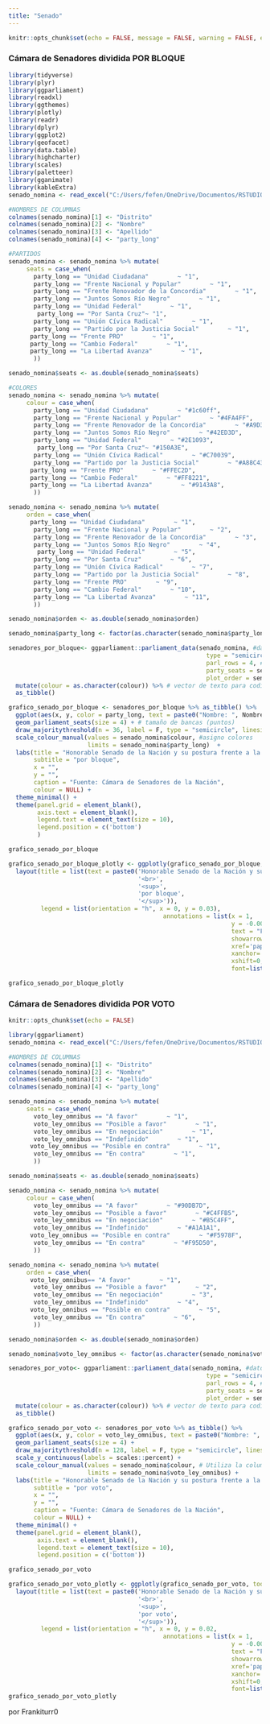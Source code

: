 ```yaml
---
title: "Senado"
---
```


```r
knitr::opts_chunk$set(echo = FALSE, message = FALSE, warning = FALSE, error = FALSE)
```

### Cámara de Senadores dividida POR BLOQUE

```r

library(tidyverse)
library(plyr)
library(ggparliament)
library(readxl)
library(ggthemes)
library(plotly)
library(readr)
library(dplyr)
library(ggplot2)
library(geofacet)
library(data.table)
library(highcharter)
library(scales)
library(paletteer)
library(gganimate)
library(kableExtra)
senado_nomina <- read_excel("C:/Users/fefen/OneDrive/Documentos/RSTUDIO/data/DIPUTADOS/senado_nomina.xlsx")

#NOMBRES DE COLUMNAS
colnames(senado_nomina)[1] <- "Distrito"
colnames(senado_nomina)[2] <- "Nombre"
colnames(senado_nomina)[3] <- "Apellido"
colnames(senado_nomina)[4] <- "party_long"

#PARTIDOS
senado_nomina <- senado_nomina %>% mutate(
     seats = case_when(
       party_long == "Unidad Ciudadana"        ~ "1",
       party_long == "Frente Nacional y Popular"        ~ "1",
       party_long == "Frente Renovador de la Concordia"        ~ "1",
       party_long == "Juntos Somos Río Negro"        ~ "1",
       party_long == "Unidad Federal"        ~ "1",
        party_long == "Por Santa Cruz"~ "1",
       party_long == "Unión Cívica Radical"        ~ "1",
       party_long == "Partido por la Justicia Social"        ~ "1",
      party_long == "Frente PRO"        ~ "1",
      party_long == "Cambio Federal"        ~ "1",
      party_long == "La Libertad Avanza"        ~ "1",
       ))

senado_nomina$seats <- as.double(senado_nomina$seats)

#COLORES
senado_nomina <- senado_nomina %>% mutate(
     colour = case_when(
       party_long == "Unidad Ciudadana"        ~ "#1c60ff",
       party_long == "Frente Nacional y Popular"        ~ "#4FA4FF",
       party_long == "Frente Renovador de la Concordia"        ~ "#A9D3FF",
       party_long == "Juntos Somos Río Negro"        ~ "#42ED3D",
       party_long == "Unidad Federal"        ~ "#2E1093",
        party_long == "Por Santa Cruz"~ "#150A3E",
       party_long == "Unión Cívica Radical"        ~ "#C70039",
       party_long == "Partido por la Justicia Social"        ~ "#A88C43",
      party_long == "Frente PRO"        ~ "#FFEC2D",
      party_long == "Cambio Federal"        ~ "#FF8221",
      party_long == "La Libertad Avanza"        ~ "#9143A8",
       ))

senado_nomina <- senado_nomina %>% mutate(
     orden = case_when(
      party_long == "Unidad Ciudadana"        ~ "1",
       party_long == "Frente Nacional y Popular"        ~ "2",
       party_long == "Frente Renovador de la Concordia"        ~ "3",
       party_long == "Juntos Somos Río Negro"        ~ "4",
        party_long == "Unidad Federal"        ~ "5",
       party_long == "Por Santa Cruz"        ~ "6",
       party_long == "Unión Cívica Radical"        ~ "7",
       party_long == "Partido por la Justicia Social"        ~ "8",
       party_long == "Frente PRO"        ~ "9",
       party_long == "Cambio Federal"        ~ "10",
       party_long == "La Libertad Avanza"        ~ "11",
       ))

senado_nomina$orden <- as.double(senado_nomina$orden)

senado_nomina$party_long <- factor(as.character(senado_nomina$party_long), levels=c("Unidad Ciudadana","Frente Nacional y Popular","Frente Renovador de la Concordia","Juntos Somos Río Negro","Unidad Federal","Por Santa Cruz","Unión Cívica Radical","Partido por la Justicia Social","Frente PRO","Cambio Federal","La Libertad Avanza"), labels = c("Unidad Ciudadana","Frente Nacional y Popular","Frente Renovador de la Concordia","Juntos Somos Río Negro","Unidad Federal","Por Santa Cruz","Unión Cívica Radical","Partido por la Justicia Social","Frente PRO","Cambio Federal","La Libertad Avanza"))

senadores_por_bloque<- ggparliament::parliament_data(senado_nomina, #datos 
                                                       type = "semicircle", # forma del hemiciclo
                                                       parl_rows = 4, # cantidad de filas
                                                       party_seats = senado_nomina$seats, # número de bancas 
                                                       plot_order = senado_nomina$orden) %>% #orden de partidos en hemiciclo
  mutate(colour = as.character(colour)) %>% # vector de texto para codigo HEX de colores asignados previamente
  as_tibble()

grafico_senado_por_bloque <- senadores_por_bloque %>% as_tibble() %>% 
  ggplot(aes(x, y, color = party_long, text = paste0("Nombre: ", Nombre, "<br> Apellido: ", Apellido, "\n", "Distrito: ", Distrito, "\n", "Bloque: ", party_long, "\n", "Voto: ", voto_ley_omnibus))) +
  geom_parliament_seats(size = 4) + # tamaño de bancas (puntos)
  draw_majoritythreshold(n = 36, label = F, type = "semicircle", linesize = 0.5) + # dibuja el limite de mayoría 
  scale_colour_manual(values = senado_nomina$colour, #asigno colores 
                      limits = senado_nomina$party_long)  +
  labs(title = "Honorable Senado de la Nación y su postura frente a la Ley Ómnibus",
       subtitle = "por bloque",
       x = "",
       y = "",
       caption = "Fuente: Cámara de Senadores de la Nación",
       colour = NULL) +
  theme_minimal() +
  theme(panel.grid = element_blank(), 
        axis.text = element_blank(),
        legend.text = element_text(size = 10),
        legend.position = c('bottom')
        )

grafico_senado_por_bloque

grafico_senado_por_bloque_plotly <- ggplotly(grafico_senado_por_bloque, tooltip = "text")%>%
  layout(title = list(text = paste0('Honorable Senado de la Nación y su postura frente a la Ley Ómnibus',
                                    '<br>',
                                    '<sup>',
                                    'por bloque',
                                    '</sup>')),
         legend = list(orientation = "h", x = 0, y = 0.03), 
                                           annotations = list(x = 1, 
                                                              y = -0.001,
                                                              text = "Fuente: Cámara de Senadores de la Nación",
                                                              showarrow = F,
                                                              xref='paper', yref='paper',
                                                              xanchor='right', yanchor='auto',
                                                              xshift=0, yshift=0,
                                                              font=list(size=12, color="black")))

grafico_senado_por_bloque_plotly

```


### Cámara de Senadores dividida POR VOTO


```r

knitr::opts_chunk$set(echo = FALSE)

library(ggparliament)
senado_nomina <- read_excel("C:/Users/fefen/OneDrive/Documentos/RSTUDIO/data/DIPUTADOS/senado_nomina.xlsx")

#NOMBRES DE COLUMNAS
colnames(senado_nomina)[1] <- "Distrito"
colnames(senado_nomina)[2] <- "Nombre"
colnames(senado_nomina)[3] <- "Apellido"
colnames(senado_nomina)[4] <- "party_long"

senado_nomina <- senado_nomina %>% mutate(
     seats = case_when(
       voto_ley_omnibus == "A favor"        ~ "1",
       voto_ley_omnibus == "Posible a favor"        ~ "1",
       voto_ley_omnibus == "En negociación"        ~ "1",
       voto_ley_omnibus == "Indefinido"        ~ "1",
      voto_ley_omnibus == "Posible en contra"        ~ "1",
       voto_ley_omnibus == "En contra"        ~ "1",
       ))

senado_nomina$seats <- as.double(senado_nomina$seats)

senado_nomina <- senado_nomina %>% mutate(
     colour = case_when(
       voto_ley_omnibus == "A favor"        ~ "#90DB7D",
       voto_ley_omnibus == "Posible a favor"        ~ "#C4FFB5",
       voto_ley_omnibus == "En negociación"        ~ "#B5C4FF",
       voto_ley_omnibus == "Indefinido"        ~ "#A1A1A1",
      voto_ley_omnibus == "Posible en contra"        ~ "#F5978F",
       voto_ley_omnibus == "En contra"        ~ "#F95D50",
       ))

senado_nomina <- senado_nomina %>% mutate(
     orden = case_when(
      voto_ley_omnibus== "A favor"        ~ "1",
       voto_ley_omnibus == "Posible a favor"        ~ "2",
       voto_ley_omnibus == "En negociación"        ~ "3",
       voto_ley_omnibus == "Indefinido"        ~ "4",
      voto_ley_omnibus == "Posible en contra"        ~ "5",
       voto_ley_omnibus == "En contra"        ~ "6",
       ))

senado_nomina$orden <- as.double(senado_nomina$orden)

senado_nomina$voto_ley_omnibus <- factor(as.character(senado_nomina$voto_ley_omnibus), levels=c("A favor", "Posible a favor", "En negociación", "Indefinido", "Posible en contra", "En contra"), labels = c("A favor", "Posible a favor", "En negociación", "Indefinido", "Posible en contra", "En contra"))

senadores_por_voto<- ggparliament::parliament_data(senado_nomina, #datos 
                                                       type = "semicircle", # forma del hemiciclo
                                                       parl_rows = 4, # cantidad de filas
                                                       party_seats = senado_nomina$seats, # número de bancas 
                                                       plot_order = senado_nomina$orden) %>% #orden de partidos en hemiciclo
  mutate(colour = as.character(colour)) %>% # vector de texto para codigo HEX de colores asignados previamente
  as_tibble()

grafico_senado_por_voto <- senadores_por_voto %>% as_tibble() %>% 
  ggplot(aes(x, y, color = voto_ley_omnibus, text = paste0("Nombre: ", Nombre, "<br>Apellido: ", Apellido, "\n", "Distrito: ", Distrito, "\n", "Bloque: ", party_long , "\n", "Voto: ", voto_ley_omnibus))) +
  geom_parliament_seats(size = 4) +
  draw_majoritythreshold(n = 128, label = F, type = "semicircle", linesize = 0.5) +
  scale_y_continuous(labels = scales::percent) +
  scale_colour_manual(values = senado_nomina$colour, # Utiliza la columna de colores
                      limits = senado_nomina$voto_ley_omnibus) +
  labs(title = "Honorable Senado de la Nación y su postura frente a la Ley Ómnibus",
       subtitle = "por voto",
       x = "",
       y = "",
       caption = "Fuente: Cámara de Senadores de la Nación",
       colour = NULL) +
  theme_minimal() +
  theme(panel.grid = element_blank(), 
        axis.text = element_blank(),
        legend.text = element_text(size = 10),
        legend.position = c('bottom'))

grafico_senado_por_voto

grafico_senado_por_voto_plotly <- ggplotly(grafico_senado_por_voto, tooltip = "text")%>%
  layout(title = list(text = paste0('Honorable Senado de la Nación y su postura frente a la ley Ómnibus',
                                    '<br>',
                                    '<sup>',
                                    'por voto',
                                    '</sup>')),
         legend = list(orientation = "h", x = 0, y = 0.02, 
                                           annotations = list(x = 1, 
                                                              y = -0.001,
                                                              text = "Fuente: Cámara de Senadores de la Nación",
                                                              showarrow = F,
                                                              xref='paper', yref='paper',
                                                              xanchor='right', yanchor='auto',
                                                              xshift=0, yshift=0,
                                                              font=list(size=12, color="black"))))
grafico_senado_por_voto_plotly
```

por Frankiturr0